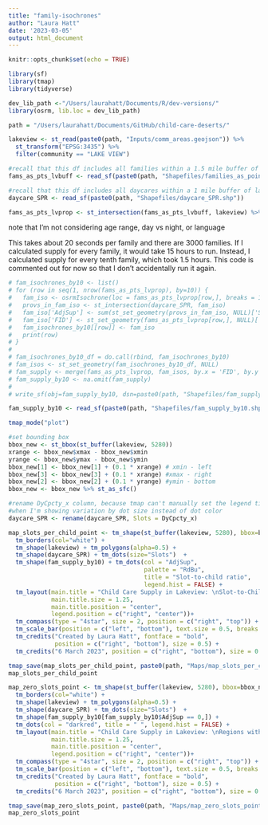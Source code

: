 ```yaml
---
title: "family-isochrones"
author: "Laura Hatt"
date: '2023-03-05'
output: html_document
---
```


```r
knitr::opts_chunk$set(echo = TRUE)
```

```r
library(sf)
library(tmap)
library(tidyverse)

dev_lib_path <-"/Users/laurahatt/Documents/R/dev-versions/"
library(osrm, lib.loc = dev_lib_path)

path = "/Users/laurahatt/Documents/GitHub/child-care-deserts/"
```

```r
lakeview <- st_read(paste0(path, "Inputs/comm_areas.geojson")) %>% 
  st_transform("EPSG:3435") %>%
  filter(community == "LAKE VIEW")

#recall that this df includes all families within a 1.5 mile buffer of lakeview
fams_as_pts_lvbuff <- read_sf(paste0(path, "Shapefiles/families_as_points_lakeview.shp"))

#recall that this df includes all daycares within a 1 mile buffer of lakeview
daycare_SPR <- read_sf(paste0(path, "Shapefiles/daycare_SPR.shp"))
```


```r
fams_as_pts_lvprop <- st_intersection(fams_as_pts_lvbuff, lakeview) %>% select(FID)
```


note that I'm not considering age range, day vs night, or language


This takes about 20 seconds per family and there are 3000 families. 
If I calculated supply for every family, it would take 15 hours to run. 
Instead, I calculated supply for every tenth family, which took 1.5 hours.
This code is commented out for now so that I don't accidentally run it again.

```r
# fam_isochrones_by10 <- list()
# for (row in seq(1, nrow(fams_as_pts_lvprop), by=10)) {
#   fam_iso <- osrmIsochrone(loc = fams_as_pts_lvprop[row,], breaks = 15, osrm.profile="foot")
#   provs_in_fam_iso <- st_intersection(daycare_SPR, fam_iso)
#   fam_iso['AdjSup'] <- sum(st_set_geometry(provs_in_fam_iso, NULL)['SPR'])
#   fam_iso['FID'] <- st_set_geometry(fams_as_pts_lvprop[row,], NULL)['FID']
#   fam_isochrones_by10[[row]] <- fam_iso
#   print(row)
# }
# 
# fam_isochrones_by10_df = do.call(rbind, fam_isochrones_by10)
# fam_isos <- st_set_geometry(fam_isochrones_by10_df, NULL)
# fam_supply <- merge(fams_as_pts_lvprop, fam_isos, by.x = 'FID', by.y = 'FID', all.x = TRUE)
# fam_supply_by10 <- na.omit(fam_supply)
# 
# write_sf(obj=fam_supply_by10, dsn=paste0(path, "Shapefiles/fam_supply_by10.shp"))

fam_supply_by10 <- read_sf(paste0(path, "Shapefiles/fam_supply_by10.shp"))
```

```r
tmap_mode("plot")

#set bounding box
bbox_new <- st_bbox(st_buffer(lakeview, 5280)) 
xrange <- bbox_new$xmax - bbox_new$xmin 
yrange <- bbox_new$ymax - bbox_new$ymin 
bbox_new[1] <- bbox_new[1] + (0.1 * xrange) # xmin - left
bbox_new[3] <- bbox_new[3] + (0.1 * xrange) #xmax - right
bbox_new[2] <- bbox_new[2] + (0.1 * yrange) #ymin - bottom
bbox_new <- bbox_new %>% st_as_sfc() 

#rename DyCpcty_x column, because tmap can't manually set the legend title
#when I'm showing variation by dot size instead of dot color
daycare_SPR <- rename(daycare_SPR, Slots = DyCpcty_x)

map_slots_per_child_point <- tm_shape(st_buffer(lakeview, 5280), bbox=bbox_new) +
  tm_borders(col="white") +
  tm_shape(lakeview) + tm_polygons(alpha=0.5) +
  tm_shape(daycare_SPR) + tm_dots(size="Slots")  +
  tm_shape(fam_supply_by10) + tm_dots(col = "AdjSup",
                                      palette = "RdBu",
                                      title = "Slot-to-child ratio",
                                      legend.hist = FALSE) +
  tm_layout(main.title = "Child Care Supply in Lakeview: \nSlot-to-Child Ratio (Point Format)",
            main.title.size = 1.25,
            main.title.position = "center",
            legend.position = c("right", "center"))+ 
  tm_compass(type = "4star", size = 2, position = c("right", "top")) + 
  tm_scale_bar(position = c("left", "bottom"), text.size = 0.5, breaks = c(0, 0.5, 1)) +
  tm_credits("Created by Laura Hatt", fontface = "bold", 
             position = c("right", "bottom"), size = 0.5) +
  tm_credits("6 March 2023", position = c("right", "bottom"), size = 0.5) 

tmap_save(map_slots_per_child_point, paste0(path, "Maps/map_slots_per_child_point"))
map_slots_per_child_point
```


```r
map_zero_slots_point <- tm_shape(st_buffer(lakeview, 5280), bbox=bbox_new) +
  tm_borders(col="white") +
  tm_shape(lakeview) + tm_polygons(alpha=0.5) +
  tm_shape(daycare_SPR) + tm_dots(size="Slots")  +
  tm_shape(fam_supply_by10[fam_supply_by10$AdjSup == 0,]) + 
  tm_dots(col = "darkred", title = " ", legend.hist = FALSE) +
  tm_layout(main.title = "Child Care Supply in Lakeview: \nRegions with Zero Slots (Point Format)",
            main.title.size = 1.25,
            main.title.position = "center",
            legend.position = c("right", "center"))+ 
  tm_compass(type = "4star", size = 2, position = c("right", "top")) + 
  tm_scale_bar(position = c("left", "bottom"), text.size = 0.5, breaks = c(0, 0.5, 1)) +
  tm_credits("Created by Laura Hatt", fontface = "bold", 
             position = c("right", "bottom"), size = 0.5) +
  tm_credits("6 March 2023", position = c("right", "bottom"), size = 0.5) 

tmap_save(map_zero_slots_point, paste0(path, "Maps/map_zero_slots_point.png"))
map_zero_slots_point
```


